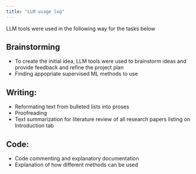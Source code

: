 ```yaml
---
title: "LLM usage log"
---
```


LLM tools were used in the following way for the tasks below

## Brainstorming

- To create the initial idea, LLM tools were used to brainstorm ideas and provide feedback and refine the project plan
- Finding appopriate supervised ML methods to use

## Writing: 

- Reformating text from bulleted lists into proses 
- Proofreading
- Text summarization for literature review of all research papers listing on Introduction tab

## Code: 

- Code commenting and explanatory documentation 
- Explanation of how different methods can be used
